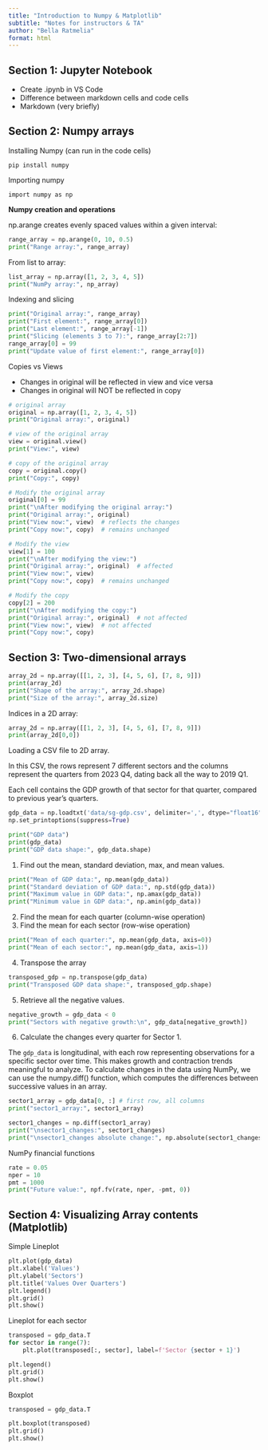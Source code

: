 ```yaml
---
title: "Introduction to Numpy & Matplotlib"
subtitle: "Notes for instructors & TA"
author: "Bella Ratmelia"
format: html
---
```


## Section 1: Jupyter Notebook

-  Create .ipynb in VS Code 
-  Difference between markdown cells and code cells
-  Markdown (very briefly)

## Section 2: Numpy arrays

Installing Numpy (can run in the code cells)

`pip install numpy`

Importing numpy

`import numpy as np`

**Numpy creation and operations**

np.arange creates evenly spaced values within a given interval:

``` python
range_array = np.arange(0, 10, 0.5)
print("Range array:", range_array)
```

From list to array:

``` python
list_array = np.array([1, 2, 3, 4, 5])
print("NumPy array:", np_array)
```

Indexing and slicing

``` python
print("Original array:", range_array)
print("First element:", range_array[0])
print("Last element:", range_array[-1])
print("Slicing (elements 3 to 7):", range_array[2:7])
range_array[0] = 99
print("Update value of first element:", range_array[0])
```

Copies vs Views

-  Changes in original will be reflected in view and vice versa
-  Changes in original will NOT be reflected in copy

``` python
# original array
original = np.array([1, 2, 3, 4, 5])
print("Original array:", original)

# view of the original array
view = original.view()
print("View:", view)

# copy of the original array
copy = original.copy()
print("Copy:", copy)

# Modify the original array
original[0] = 99
print("\nAfter modifying the original array:")
print("Original array:", original)
print("View now:", view)  # reflects the changes
print("Copy now:", copy)  # remains unchanged

# Modify the view
view[1] = 100
print("\nAfter modifying the view:")
print("Original array:", original)  # affected
print("View now:", view)
print("Copy now:", copy)  # remains unchanged

# Modify the copy
copy[2] = 200
print("\nAfter modifying the copy:")
print("Original array:", original)  # not affected
print("View now:", view)  # not affected
print("Copy now:", copy)
```

## Section 3: Two-dimensional arrays

``` python
array_2d = np.array([[1, 2, 3], [4, 5, 6], [7, 8, 9]])
print(array_2d)
print("Shape of the array:", array_2d.shape)
print("Size of the array:", array_2d.size)
```

Indices in a 2D array:
``` python
array_2d = np.array([[1, 2, 3], [4, 5, 6], [7, 8, 9]])
print(array_2d[0,0])
```

Loading a CSV file to 2D array. 

In this CSV, the rows represent 7 different sectors and the columns represent the quarters from 2023 Q4, dating back all the way to 2019 Q1. 

Each cell contains the GDP growth of that sector for that quarter, compared to previous year's quarters.

``` python
gdp_data = np.loadtxt('data/sg-gdp.csv', delimiter=',', dtype="float16")
np.set_printoptions(suppress=True)

print("GDP data")
print(gdp_data)
print("GDP data shape:", gdp_data.shape)
```
1.  Find out the mean, standard deviation, max, and mean values.

``` python
print("Mean of GDP data:", np.mean(gdp_data))
print("Standard deviation of GDP data:", np.std(gdp_data))
print("Maximum value in GDP data:", np.amax(gdp_data))
print("Minimum value in GDP data:", np.amin(gdp_data))
```

2.  Find the mean for each quarter (column-wise operation)
3.  Find the mean for each sector (row-wise operation)

``` python
print("Mean of each quarter:", np.mean(gdp_data, axis=0))
print("Mean of each sector:", np.mean(gdp_data, axis=1))
```

4.  Transpose the array

```python
transposed_gdp = np.transpose(gdp_data)
print("Transposed GDP data shape:", transposed_gdp.shape)
```
5.  Retrieve all the negative values.

```python
negative_growth = gdp_data < 0  
print("Sectors with negative growth:\n", gdp_data[negative_growth])
```

6.  Calculate the changes every quarter for Sector 1.

The `gdp_data` is longitudinal, with each row representing observations for a specific sector over time. This makes growth and contraction trends meaningful to analyze. To calculate changes in the data using NumPy, we can use the numpy.diff() function, which computes the differences between successive values in an array.

``` python
sector1_array = gdp_data[0, :] # first row, all columns
print("sector1_array:", sector1_array)

sector1_changes = np.diff(sector1_array)
print("\nsector1_changes:", sector1_changes)
print("\nsector1_changes absolute change:", np.absolute(sector1_changes))
```

NumPy financial functions

``` python
rate = 0.05
nper = 10
pmt = 1000
print("Future value:", npf.fv(rate, nper, -pmt, 0))
```

## Section 4: Visualizing Array contents (Matplotlib)

Simple Lineplot

``` python
plt.plot(gdp_data)
plt.xlabel('Values')
plt.ylabel('Sectors')
plt.title('Values Over Quarters')
plt.legend()
plt.grid()
plt.show()
```

Lineplot for each sector

``` python
transposed = gdp_data.T
for sector in range(7):
    plt.plot(transposed[:, sector], label=f'Sector {sector + 1}')

plt.legend()
plt.grid()
plt.show()
```

Boxplot

``` python
transposed = gdp_data.T

plt.boxplot(transposed)
plt.grid()
plt.show()
```